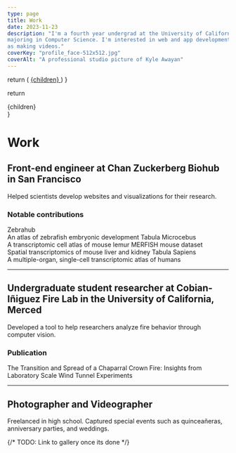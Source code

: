 ```yaml
---
type: page
title: Work
date: 2023-11-23
description: "I'm a fourth year undergrad at the University of California, Merced. I'm
majoring in Computer Science. I'm interested in web and app development, as well
as making videos."
coverKey: "profile_face-512x512.jpg"
coverAlt: "A professional studio picture of Kyle Awayan"
---
```


  return (
    <a href={link} target="_blank" rel="noreferrer" className="text-xl">
      {children}
    </a>
  )
}

  return <div className="grid grid-cols-2 gap-8">{children}</div>
}

# Work

## Front-end engineer at Chan Zuckerberg Biohub in San Francisco

Helped scientists develop websites and visualizations for their research.

### Notable contributions

<ContributionGrid>
  <ContributionCard link="https://zebrahub.ds.czbiohub.org">
    Zebrahub <br /> An atlas of zebrafish embryonic development
  </ContributionCard>
  <ContributionCard link="https://tabula-microcebus.ds.czbiohub.org">
    Tabula Microcebus <br /> A transcriptomic cell atlas of mouse lemur
  </ContributionCard>
  <ContributionCard link="https://spatial-transcriptomics.ds.czbiohub.org">
    MERFISH mouse dataset <br /> Spatial transcriptomics of mouse liver and
    kidney
  </ContributionCard>
  <ContributionCard link="https://tabula-sapiens-portal.ds.czbiohub.org">
    Tabula Sapiens <br /> A multiple-organ, single-cell transcriptomic atlas of
    humans
  </ContributionCard>
</ContributionGrid>

---

## Undergraduate student researcher at Cobian-Iñiguez Fire Lab in the University of California, Merced

Developed a tool to help researchers analyze fire behavior through computer
vision.

### Publication

<ContributionGrid>
  <ContributionCard link="https://www.hindawi.com/journals/jc/2022/5630594/">
    The Transition and Spread of a Chaparral Crown Fire: Insights from
    Laboratory Scale Wind Tunnel Experiments
  </ContributionCard>
</ContributionGrid>

---

## Photographer and Videographer

Freelanced in high school. Captured special events such as quinceañeras,
anniversary parties, and weddings.

{/* TODO: Link to gallery once its done */}

